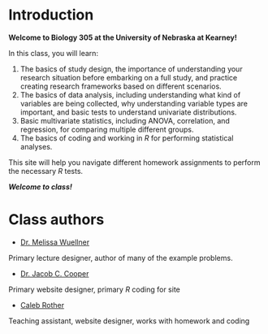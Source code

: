 # Introduction {.unnumbered}

**Welcome to Biology 305 at the University of Nebraska at Kearney!**

In this class, you will learn:

1.  The basics of study design, the importance of understanding your research situation before embarking on a full study, and practice creating research frameworks based on different scenarios.
2.  The basics of data analysis, including understanding what kind of variables are being collected, why understanding variable types are important, and basic tests to understand univariate distributions.
3.  Basic multivariate statistics, including ANOVA, correlation, and regression, for comparing multiple different groups.
4.  The basics of coding and working in *R* for performing statistical analyses.

This site will help you navigate different homework assignments to perform the necessary *R* tests.

***Welcome to class!***

# Class authors

-   [Dr. Melissa Wuellner](https://scholar.google.com/citations?user=yQDewvEAAAAJ)

Primary lecture designer, author of many of the example problems.

-   [Dr. Jacob C. Cooper](https://scholar.google.com/citations?user=Q82K8tsAAAAJ)

Primary website designer, primary *R* coding for site

-   [Caleb Rother](https://calebrother.github.io/)

Teaching assistant, website designer, works with homework and coding

